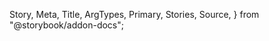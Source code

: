   Story,
  Meta,
  Title,
  ArgTypes,
  Primary,
  Stories,
  Source,
} from "@storybook/addon-docs";

<Meta of={BarChartStories} />

<Title />

<Primary />

## How to set up

### Config theme

Add the following configurations to the `theme.tsx` and `BarChart.ts` files, respectively.

```tsx dark
const theme = {
  components: {
    BarChart: ConfigBarChart,
  },
};
```

```tsx dark
const ConfigBarChart: BarChartThemeConfiguration = {
  parts: barChartPartsList,
  baseStyle: {},
};
```

### Component parts

You have these parts available: `"label" | "track" | "filledTrack"` (`barChartPartsList`)

## Props

<ArgTypes of={BarChartStories} />

## Stories

<Stories title="" />
